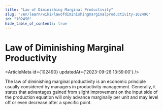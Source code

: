 ```yaml
---
title: "Law of Diminishing Marginal Productivity"
slug: "/en/learn/wiki/lawofdiminishingmarginalproductivity-102490"
id: "102490"
hide_table_of_contents: true
---
```



# Law of Diminishing Marginal Productivity

<ArticleMeta id={102490} updatedAt={'2023-09-26 13:59:00'} />
<div className='border-solid border-b border-t-0 my-4 border-[var(--ifm-color-gray-300)]' />

The law of diminishing marginal productivity is an economic principle usually considered by managers in productivity management. Generally, it states that advantages gained from slight improvement on the input side of the production equation will only advance marginally per unit and may level off or even decrease after a specific point.
